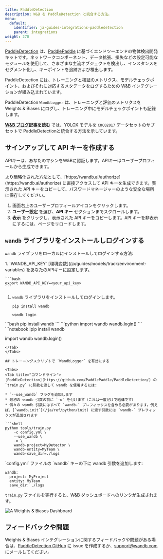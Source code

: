 ---
title: PaddleDetection
description: W&B を PaddleDetection と統合する方法。
menu:
  default:
    identifier: ja-guides-integrations-paddledetection
    parent: integrations
weight: 270
---

<Card title="Try in Colab" href="https://colab.research.google.com/drive/1ywdzcZKPmynih1GuGyCWB4Brf5Jj7xRY?usp=sharing" icon="python"/>

[PaddleDetection](https://github.com/PaddlePaddle/PaddleDetection) は、[PaddlePaddle](https://github.com/PaddlePaddle/Paddle) に基づくエンドツーエンドの物体検出開発キットです。ネットワークコンポーネント、データ拡張、損失などの設定可能なモジュールを使用して、さまざまな主流オブジェクトを検出し、インスタンスをセグメント化し、キーポイントを追跡および検出します。

PaddleDetection には、トレーニングと検証のメトリクス、モデルチェックポイント、およびそれに対応するメタデータをログするための W&B インテグレーションが組み込まれています。

PaddleDetection `WandbLogger` は、トレーニングと評価のメトリクスを Weights & Biases にログし、トレーニング中にモデルチェックポイントも記録します。

[**W&B ブログ記事を読む**](https://wandb.ai/manan-goel/PaddleDetectionYOLOX/reports/Object-Detection-with-PaddleDetection-and-W-B--VmlldzoyMDU4MjY0) では、YOLOX モデルを `COCO2017` データセットのサブセットで PaddleDetectionと統合する方法を示しています。

## サインアップして API キーを作成する

APIキーは、あなたのマシンをW&Bに認証します。APIキーはユーザープロフィールから生成できます。

<Note>
より簡略化された方法として、[https://wandb.ai/authorize](https://wandb.ai/authorize) に直接アクセスして API キーを生成できます。表示された API キーをコピーして、パスワードマネージャーのような安全な場所に保存してください。
</Note>

1. 画面右上のユーザープロフィールアイコンをクリックします。
2. **ユーザー設定** を選び、**API キー** セクションまでスクロールします。
3. **表示** をクリックし、表示された API キーをコピーします。API キーを非表示にするには、ページをリロードします。

## `wandb` ライブラリをインストールしログインする

`wandb` ライブラリをローカルにインストールしてログインする方法:

<Tabs>
<Tab title="コマンドライン">
1. `WANDB_API_KEY` [環境変数](/ja/guides/models/track/environment-variables) をあなたのAPIキーに設定します。

    ```bash
    export WANDB_API_KEY=<your_api_key>
    ```

1. `wandb` ライブラリをインストールしてログインします。

    ```shell
    pip install wandb

    wandb login
    ```
</Tab>
<Tab title="Python">
```bash
pip install wandb
```
```python
import wandb
wandb.login()
```
</Tab>
<Tab title="Pythonノートブック">
```notebook
!pip install wandb

import wandb
wandb.login()
```
</Tab>
</Tabs>

## トレーニングスクリプトで `WandbLogger` を有効にする

<Tabs>
<Tab title="コマンドライン">
[PaddleDetection](https://github.com/PaddlePaddle/PaddleDetection/) の `train.py` に引数を渡して wandb を使用するには:

* `--use_wandb` フラグを追加します
* 最初の wandb 引数の前に `-o` を付けます（これは一度だけで結構です）
* 個々の wandb 引数にはすべて `wandb-` プレフィックスを含める必要があります。例えば、[`wandb.init`](/ja/ref/python/init) に渡す引数には `wandb-` プレフィックスが追加されます

```shell
python tools/train.py 
    -c config.yml \ 
    --use_wandb \
    -o \ 
    wandb-project=MyDetector \
    wandb-entity=MyTeam \
    wandb-save_dir=./logs
```
</Tab>
<Tab title="`config.yml`">
`config.yml` ファイルの `wandb` キーの下に wandb 引数を追加します:

```
wandb:
  project: MyProject
  entity: MyTeam
  save_dir: ./logs
```

`train.py` ファイルを実行すると、W&B ダッシュボードへのリンクが生成されます。

<Frame>
    <img src="/images/integrations/paddledetection_wb_dashboard.png" alt="A Weights & Biases Dashboard"  />
</Frame>
</Tab>
</Tabs>

## フィードバックや問題

Weights & Biases インテグレーションに関するフィードバックや問題がある場合は、[PaddleDetection GitHub](https://github.com/PaddlePaddle/PaddleDetection) に issue を作成するか、<a href="mailto:support@wandb.com">support@wandb.com</a> にメールしてください。